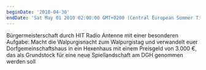 ```yaml
---
beginDate: '2010-04-30'
endDate: 'Sat May 01 2010 02:00:00 GMT+0200 (Central European Summer Time)'
---
```


Bürgermeisterschaft durch HIT Radio Antenne mit einer besonderen Aufgabe: Macht
die Walpurgisnacht zum Walpurgistag und verwandelt euer Dorfgemeinschaftshaus in
ein Hexenhaus mit einem Preisgeld von 3.000 €, das als Grundstock für eine neue
Spiellandschaft am DGH genommen werden soll
